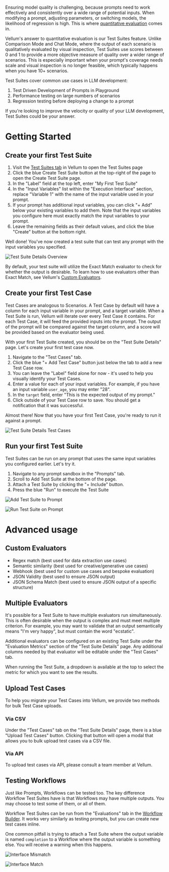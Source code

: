 Ensuring model quality is challenging, because prompts need to work effectively and
consistently over a wide range of potential inputs.
When modifying a prompt, adjusting parameters, or switching models, the likelihood of regression is high.
This is where [quantitative evaluation](https://www.vellum.ai/blog/how-to-evaluate-the-quality-of-large-language-models-for-production-use-cases) comes in.

Vellum's answer to quantitative evaluation is our Test Suites feature. Unlike Comparison Mode and Chat Mode,
where the output of each scenario is qualitatively evaluated by visual inspection,
Test Suites use scores between 0 and 1 to provide a more objective measure of quality over a wider range of scenarios.
This is especially important when your prompt's coverage needs scale and visual inspection is no longer feasible,
which typically happens when you have 10+ scenarios.

Test Suites cover common use cases in LLM development:

1. Test Driven Development of Prompts in Playground
2. Performance testing on large numbers of scenarios
3. Regression testing before deploying a change to a prompt

If you're looking to improve the velocity or quality of your LLM development, Test Suites could be your answer.

# Getting Started

## Create your first Test Suite

1. Visit the [Test Suites tab](https://app.vellum.ai/test-suites) in Vellum to open the Test Suites page
2. Click the blue Create Test Suite button at the top-right of the page to open the Create Test Suite page.
3. In the "Label" field at the top left, enter "My First Test Suite"
4. In the "Input Variables" list within the "Execution Interface" section, replace "Variable 1" with the name of the input variable used in your prompt.
5. If your prompt has additional input variables, you can click "+ Add" below your existing variables to add them.
   Note that the input variables you configure here must exactly match the input variables to your prompt.
6. Leave the remaining fields as their default values, and click the blue "Create" button at the bottom right.

Well done! You've now created a test suite that can test any prompt with the input variables you specified.

![Test Suite Details Overview](https://storage.googleapis.com/vellum-public/help-docs/quantitatively-evaluating-outputs/test-suite-details-overview.png)

By default, your test suite will utilize the Exact Match evaluator to check for whether the output is desirable.
To learn how to use evaluators other than Exact Match, see Vellum's [Custom Evaluators](#custom-evaluators).

## Create your first Test Case

Test Cases are analogous to Scenarios. A Test Case by default will have a column for each input variable
in your prompt, and a target variable. When a Test Suite is run, Vellum will iterate over every Test Case it contains.
For each Test Case, it will feed the provided inputs into the prompt. The output of the prompt will be compared against
the target column, and a score will be provided based on the evaluator being used.

With your first Test Suite created, you should be on the "Test Suite Details" page.
Let's create your first test case now.

1. Navigate to the "Test Cases" tab.
2. Click the blue "+ Add Test Case" button just below the tab to add a new Test Case row.
3. You can leave the "Label" field alone for now - it's used to help you visually identify your Test Cases.
4. Enter a value for each of your input variables. For example, if you have an input variable `user_age`, you may enter "28".
5. In the `target` field, enter "This is the expected output of my prompt."
6. Click outside of your Test Case row to save. You should get a notification that it was successful.

Almost there! Now that you have your first Test Case, you're ready to run it against a prompt.

![Test Suite Details Test Cases](https://storage.googleapis.com/vellum-public/help-docs/quantitatively-evaluating-outputs/test-suite-details-test-cases.png)

## Run your first Test Suite

Test Suites can be run on any prompt that uses the same input variables you configured earlier. Let's try it.

1. Navigate to any prompt sandbox in the "Prompts" tab.
2. Scroll to Add Test Suite at the bottom of the page.
3. Attach a Test Suite by clicking the "+ Include" button.
4. Press the blue "Run" to execute the Test Suite

![Add Test Suite to Prompt](https://storage.googleapis.com/vellum-public/help-docs/quantitatively-evaluating-outputs/add-prompt-test-suite.png)

![Run Test Suite on Prompt](https://storage.googleapis.com/vellum-public/help-docs/quantitatively-evaluating-outputs/run-prompt-test-suite.png)

# Advanced usage

## Custom Evaluators

- Regex match (best used for data extraction use cases)
- Semantic similarity (best used for creative/generative use cases)
- Webhook (best used for custom use cases and bespoke evaluation)
- JSON Validity (best used to ensure JSON output)
- JSON Schema Match (best used to ensure JSON output of a specific structure)

## Multiple Evaluators

It's possible for a Test Suite to have multiple evaluators run simultaneously.
This is often desirable when the output is complex and must meet multiple criterion.
For example, you may want to validate that an output semantically means "I'm very happy",
but must contain the word "ecstatic".

Additional evaluators can be configured on an existing Test Suite under the "Evaluation Metrics" section
of the "Test Suite Details" page. Any additional columns needed by that evaluator will be editable
under the "Test Cases" tab.

When running the Test Suite, a dropdown is available at the top to select the metric for which you want to see the results.

## Upload Test Cases

To help you migrate your Test Cases into Vellum, we provide two methods for bulk Test Case uploads.

### Via CSV

Under the "Test Cases" tab on the "Test Suite Details" page, there is a blue "Upload Test Cases" button.
Clicking that button will open a modal that allows you to bulk upload test cases via a CSV file.

### Via API

To upload test cases via API, please consult a team member at Vellum.

## Testing Workflows

Just like Prompts, Workflows can be tested too.
The key difference Workflow Test Suites have is that Workflows may have multiple outputs.
You may choose to test some of them, or all of them.

Workflow Test Suites can be run from the "Evaluations" tab in the [Workflow Builder](https://app.vellum.ai/workflow-sandboxes).
It works very similarly as testing prompts, but you can create new test cases inline.

One common pitfall is trying to attach a Test Suite where the output variable is named `completion`
to a Workflow where the output variable is something else. You will receive a warning when this happens.

![Interface Mismatch](https://storage.googleapis.com/vellum-public/help-docs/quantitatively-evaluating-outputs/interface-mismatch.png)

![Interface Match](https://storage.googleapis.com/vellum-public/help-docs/quantitatively-evaluating-outputs/interface-match.png)
